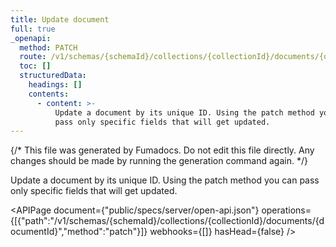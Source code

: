 ```yaml
---
title: Update document
full: true
_openapi:
  method: PATCH
  route: /v1/schemas/{schemaId}/collections/{collectionId}/documents/{documentId}
  toc: []
  structuredData:
    headings: []
    contents:
      - content: >-
          Update a document by its unique ID. Using the patch method you can
          pass only specific fields that will get updated.
---
```


{/* This file was generated by Fumadocs. Do not edit this file directly. Any changes should be made by running the generation command again. */}

Update a document by its unique ID. Using the patch method you can pass only specific fields that will get updated.

<APIPage document={"public/specs/server/open-api.json"} operations={[{"path":"/v1/schemas/{schemaId}/collections/{collectionId}/documents/{documentId}","method":"patch"}]} webhooks={[]} hasHead={false} />